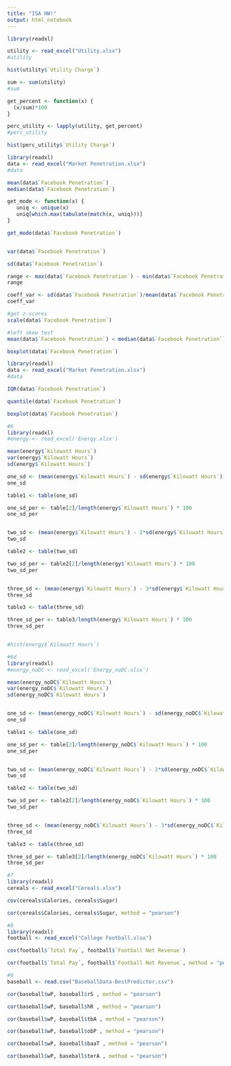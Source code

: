 ---
title: "ISA HW!"
output: html_notebook
---


```{r}
library(readxl)

utility <- read_excel("Utility.xlsx")
#utility

hist(utility$`Utility Charge`)

sum <- sum(utility)
#sum

get_percent <- function(x) {
  (x/sum)*100
}

perc_utility <- lapply(utility, get_percent)
#perc_utility

hist(perc_utility$`Utility Charge`)

```




```{r}
library(readxl)
data <- read_excel("Market Penetration.xlsx")
#data

mean(data$`Facebook Penetration`)
median(data$`Facebook Penetration`)

get_mode <- function(x) {
   uniq <- unique(x)
   uniq[which.max(tabulate(match(x, uniq)))]
}

get_mode(data$`Facebook Penetration`)


var(data$`Facebook Penetration`)

sd(data$`Facebook Penetration`)

range <- max(data$`Facebook Penetration`) - min(data$`Facebook Penetration`)
range

coeff_var <- sd(data$`Facebook Penetration`)/mean(data$`Facebook Penetration`) * 100
coeff_var

#get z-scores
scale(data$`Facebook Penetration`)

#left skew test
mean(data$`Facebook Penetration`) < median(data$`Facebook Penetration`)

boxplot(data$`Facebook Penetration`)
```

```{r}
library(readxl)
data <- read_excel("Market Penetration.xlsx")
#data

IQR(data$`Facebook Penetration`)

quantile(data$`Facebook Penetration`)

boxplot(data$`Facebook Penetration`)
```

```{r}
#6
library(readxl)
#energy <- read_excel('Energy.xlsx')

mean(energy$`Kilowatt Hours`)
var(energy$`Kilowatt Hours`)
sd(energy$`Kilowatt Hours`)

one_sd <- (mean(energy$`Kilowatt Hours`) - sd(energy$`Kilowatt Hours`)) < energy$`Kilowatt Hours` & energy$`Kilowatt Hours` < (mean(energy$`Kilowatt Hours`) + sd(energy$`Kilowatt Hours`))
one_sd

table1 <- table(one_sd)

one_sd_per <- table[2]/length(energy$`Kilowatt Hours`) * 100
one_sd_per


two_sd <- (mean(energy$`Kilowatt Hours`) - 2*sd(energy$`Kilowatt Hours`)) < energy$`Kilowatt Hours` & energy$`Kilowatt Hours` < (mean(energy$`Kilowatt Hours`) + 2*sd(energy$`Kilowatt Hours`))
two_sd

table2 <- table(two_sd)

two_sd_per <- table2[2]/length(energy$`Kilowatt Hours`) * 100
two_sd_per


three_sd <- (mean(energy$`Kilowatt Hours`) - 3*sd(energy$`Kilowatt Hours`)) < energy$`Kilowatt Hours` & energy$`Kilowatt Hours` < (mean(energy$`Kilowatt Hours`) + 3*sd(energy$`Kilowatt Hours`))
three_sd

table3 <- table(three_sd)

three_sd_per <- table3/length(energy$`Kilowatt Hours`) * 100
three_sd_per


#hist(energy$`Kilowatt Hours`)


```

```{r}
#6d
library(readxl)
#energy_noDC <- read_excel('Energy_noDC.xlsx')

mean(energy_noDC$`Kilowatt Hours`)
var(energy_noDC$`Kilowatt Hours`)
sd(energy_noDC$`Kilowatt Hours`)


one_sd <- (mean(energy_noDC$`Kilowatt Hours`) - sd(energy_noDC$`Kilowatt Hours`)) < energy_noDC$`Kilowatt Hours` & energy_noDC$`Kilowatt Hours` < (mean(energy_noDC$`Kilowatt Hours`) + sd(energy_noDC$`Kilowatt Hours`))
one_sd

table1 <- table(one_sd)

one_sd_per <- table[2]/length(energy_noDC$`Kilowatt Hours`) * 100
one_sd_per


two_sd <- (mean(energy_noDC$`Kilowatt Hours`) - 2*sd(energy_noDC$`Kilowatt Hours`)) < energy_noDC$`Kilowatt Hours` & energy_noDC$`Kilowatt Hours` < (mean(energy_noDC$`Kilowatt Hours`) + 2*sd(energy_noDC$`Kilowatt Hours`))
two_sd

table2 <- table(two_sd)

two_sd_per <- table2[2]/length(energy_noDC$`Kilowatt Hours`) * 100
two_sd_per


three_sd <- (mean(energy_noDC$`Kilowatt Hours`) - 3*sd(energy_noDC$`Kilowatt Hours`)) < energy_noDC$`Kilowatt Hours` & energy_noDC$`Kilowatt Hours` < (mean(energy_noDC$`Kilowatt Hours`) + 3*sd(energy_noDC$`Kilowatt Hours`))
three_sd

table3 <- table(three_sd)

three_sd_per <- table3[2]/length(energy_noDC$`Kilowatt Hours`) * 100
three_sd_per

```




```{r}
#7
library(readxl)
cereals <- read_excel("Cereals.xlsx")

cov(cereals$Calories, cereals$Sugar)

cor(cereals$Calories, cereals$Sugar, method = "pearson")

```


```{r}
#8
library(readxl)
football <- read_excel("College Football.xlsx")

cov(football$`Total Pay`, football$`Football Net Revenue`)

cor(football$`Total Pay`, football$`Football Net Revenue`, method = "pearson")


```

```{r}
#9
baseball <- read.csv("BaseballData-BestPredictor.csv")

cor(baseball$wP, baseball$rS , method = "pearson")

cor(baseball$wP, baseball$hR , method = "pearson")

cor(baseball$wP, baseball$tbA , method = "pearson")

cor(baseball$wP, baseball$obP , method = "pearson")

cor(baseball$wP, baseball$baaT , method = "pearson")

cor(baseball$wP, baseball$terA , method = "pearson")

```

